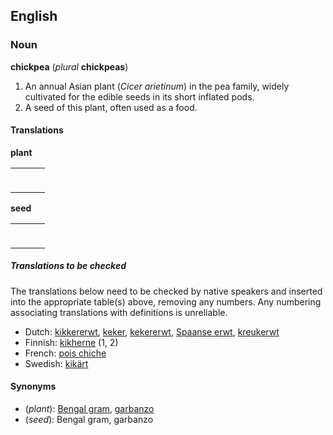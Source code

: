 ==English==
===Noun===
'''chickpea''' (''plural'' '''chickpeas''')

# An annual Asian plant (''Cicer arietinum'') in the pea family, widely cultivated for the edible seeds in its short inflated pods. 
# A seed of this plant, often used as a food.

==== Translations ====
'''plant'''
{| border=0  width=100%
|-
|bgcolor="#FFFFE0" valign=top width=48%|
{|
<!--Put translations for languages from A to I here-->
|}
| width=1% |
|bgcolor="#FFFFE0" valign=top width=48%|
{|
<!--Put translations for languages from J to Z here-->
|}
|}

'''seed'''
{| border=0  width=100%
|-
|bgcolor="#FFFFE0" valign=top width=48%|
{|
<!--Put translations for languages from A to I here-->
|}
| width=1% |
|bgcolor="#FFFFE0" valign=top width=48%|
{|
<!--Put translations for languages from J to Z here-->
|}
|}

=====Translations to be checked=====
<!--Remove this section once all of the translations below have been moved into the tables above.-->
{{checktrans}}
The translations below need to be checked by native speakers and inserted into the appropriate table(s) above, removing any numbers.  Any numbering associating translations with definitions is unreliable.

*Dutch: [[kikkererwt]], [[keker]], [[kekererwt]], [[Spaanse erwt]], [[kreukerwt]]
*Finnish: [[kikherne]] (1, 2)
*French: [[pois chiche]]
*Swedish: [[kikärt]]


====Synonyms====
*(''plant''): [[Bengal gram]], [[garbanzo]]
*(''seed''): Bengal gram, garbanzo